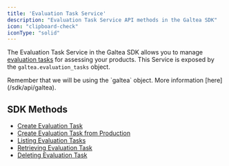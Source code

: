 ```yaml
---
title: 'Evaluation Task Service'
description: "Evaluation Task Service API methods in the Galtea SDK"
icon: "clipboard-check"
iconType: "solid"
---
```


The Evaluation Task Service in the Galtea SDK allows you to manage [evaluation tasks](/concepts/product/evaluation/task) for assessing your products.
This Service is exposed by the `galtea.evaluation_tasks` object.

<Info>
  Remember that we will be using the `galtea` object. More information [here](/sdk/api/galtea).
</Info>

## SDK Methods
- [Create Evaluation Task](/sdk/api/evaluation-task-service/create)
- [Create Evaluation Task from Production](/sdk/api/evaluation-task-service/create-from-production)
- [Listing Evaluation Tasks](/sdk/api/evaluation-task-service/list)
- [Retrieving Evaluation Task](/sdk/api/evaluation-task-service/get)
- [Deleting Evaluation Task](/sdk/api/evaluation-task-service/delete)
